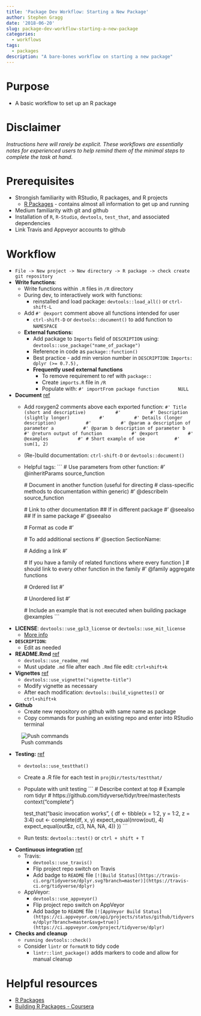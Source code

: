 ```yaml
---
title: 'Package Dev Workflow: Starting a New Package'
author: Stephen Gragg
date: '2018-06-20'
slug: package-dev-workflow-starting-a-new-package
categories:
  - workflows
tags:
  - packages
description: "A bare-bones workflow on starting a new package"
---
```


# Purpose

* A basic workflow to set up an R package

# Disclaimer

*Instructions here will rarely be explicit. These workflows are essentially 
notes for experienced users to help remind them of the minimal steps to 
complete the task at hand.*

# Prerequisites

* Strongish familiarity with RStudio, R packages, and R projects
    * [R Packages](http://r-pkgs.had.co.nz/) - contains almost all information to get up and running
* Medium familiarity with git and github
* Installation of `R`, `R-Studio`, `devtools`, `test_that`, and associated dependencies
* Link Travis and Appveyor accounts to github

# Workflow

* `File -> New project -> New directory -> R package -> check create git repository`
* **Write functions**:
    * Write functions within `.R` files in `/R` directory
    * During dev, to interactively work with functions:
        * reinstalled and load package: `devtools::load_all()` or `ctrl-shift-L`
    * Add `#' @export` comment above all functions intended for user
        * `ctrl-shift-D` or `devtools::document()` to add function to `NAMESPACE`
    * **External functions:**
        * Add package to `Imports` field of `DESCRIPTION` using: `devtools::use_package("name_of_package")`
        * Reference in code as `package::function()`
        * Best practice - add min version number in `DESCRIPTION`:
            ```
            Imports: 
            dplyr (>= 0.7.5),
            ```
        * **Frequently used external functions**
            * To remove requirement to ref with `package::`
            * Create `imports.R` file in `/R`
            * Populate with:
                ```
                #' importFrom package function
                NULL
                ```
* **Document** [ref](http://r-pkgs.had.co.nz/man.html)
    * Add roxygen2 comments above each exported function:
        ```
            #' Title (short and descriptive)
            #'
            #' Description (slightly longer)
            #'
            #' Details (longer description)
            #'
            #' @param a description of parameter a
            #' @param b description of parameter b
            #' @return output of function
            #' @export
            #' @examples
            #' # Short example of use
            #' sum(1, 2)
        ```
    * (Re-)build documentation: `ctrl-shift-D` or `devtools::document()`
    * Helpful tags:
        ```
        # Use parameters from other function:
        #' @inheritParams source_function
        
        # Document in another function (useful for directing 
        # class-specific methods to documentation within generic)
        #' @describeIn source_function
        
        # Link to other documentation
        ## If in different package
        #' @seealso \code{\link[package]{function}}
        ## If in same package
        #' @seealso \code{\link{function}}
        
        # Format as code
        #' \code{x}
        
        # To add additional sections
        #' @section SectionName:
        
        # Adding a link
        #' \code{\link{Summary}}
        
        # If you have a family of related functions where every function ]
        # should link to every other function in the family
        #' @family aggregate functions
        
        # Ordered list
        #' \enumerate{
        #'   \item First item
        #'   \item Second item
        #' }
        
        # Unordered list
        #' \itemize{
        #'   \item First item
        #'   \item Second item
        #' }
        
        # Include an example that is not executed when building package
        @examples
        \dontrun{
        sum(1, 2)
        }
        ```
* **LICENSE**: `devtools::use_gpl3_license` or `devtools::use_mit_license`
    * [More info](https://choosealicense.com/)
* **`DESCRIPTION`:**
    * Edit as needed
* **README.Rmd** [ref](http://r-pkgs.had.co.nz/release.html#readme)
    * `devtools::use_readme_rmd`
    * Must update `.md` file after each `.Rmd` file edit: `ctrl+shift+k`
* **Vignettes** [ref](http://r-pkgs.had.co.nz/vignettes.html)
    * `devtools::use_vignette("vignette-title")`
    * Modify vignette as necessary
    * After each modification: `devtools::build_vignettes()` or `ctrl+shift+k`
* **Github**
    * Create new repository on github with same name as package
    * Copy commands for pushing an existing repo and enter into RStudio terminal

![Push commands](https://lh3.googleusercontent.com/HhoU3rTzoimQtf9Rwrv3Z8Gso1XtCv2-dZe025-GwRLNx7Mqv8TuuSTBHbzGjFnW1W7rIpDyW-cPdJzHbiopgSPRIaZ7RFkfeXVDwiG6ykK3PZ-AMjhe8dI2Zy8Xfd8QHwmJSt5nfBIwBOD4v-EDa0wQplCi1V_PWD_PCj6yohI-8z0CyPfug82DZVYYVvoXgyBIWfNEiSren_ECeqKpqP94M0EUfI40KFlfJEIM1W75a_al7vou9Es6weZVEgtIooxh7-xVes0FoE9DFO9EvvVdTJjFcweTv8Gv4WIrtRuLtiAD_rxhYHJKeXRCLnATdOnHm_pYsnRDZ2x0QcEh8Uh_skye0fshk9Q8SmG5FBbTHbH6XgeOMqcEbFKvjPQzKf2ZS-ro2vpYprOzCxNJLnIwTPtRx2YGqI4uqycnaGTGufvlgDD3YygDRkmtybsxPqJasPfEJbPCWkRrryy8a_9PVnWpRsZtg5d8zCg8ic3OnVTyqnaSoemsGMnd1rzSzuFm_dDl_jgjexprFWK2U3sV18qryhVK2giluGDC4L0N1QGYYL_8lA0Cz6Alai9HHDAgcBACfVndrVUTImRvLUMLEHVnGeBPIRC4MQ=w909-h326-no)

* **Testing:** [ref](http://r-pkgs.had.co.nz/tests.html)
    * `devtools::use_testthat()`
    * Create a .R file for each test in `projDir/tests/testthat/`
    * Populate with unit testing
        ```
        # Describe context at top
        # Example rom tidyr
        # https://github.com/tidyverse/tidyr/tree/master/tests
        context("complete")
        
        test_that("basic invocation works", {
          df <- tibble(x = 1:2, y = 1:2, z = 3:4)
          out <- complete(df, x, y)
          expect_equal(nrow(out), 4)
          expect_equal(out$z, c(3, NA, NA, 4))
        })
        ```
    * Run tests: `devtools::test()` or `ctrl + shift + T`
* **Continuous integration** [ref](http://r-pkgs.had.co.nz/check.html)
    * Travis:
        * `devtools::use_travis()`
        * Flip project repo switch on Travis
        * Add badge to `README` file
            ```
            [![Build Status](https://travis-ci.org/tidyverse/dplyr.svg?branch=master)](https://travis-ci.org/tidyverse/dplyr)
            ```
    * AppVeyor:
        * `devtools::use_appveyor()`
        * Flip project repo switch on AppVeyor
        * Add badge to `README` file
            ```
            [![AppVeyor Build Status](https://ci.appveyor.com/api/projects/status/github/tidyverse/dplyr?branch=master&svg=true)](https://ci.appveyor.com/project/tidyverse/dplyr)
            ```
* **Checks and cleanup**
    * `running devtools::check()`
    * Consider `lintr` or `formatR` to tidy code
        * `lintr::lint_package()` adds markers to code and allow for manual cleanup
        
# Helpful resources

* [R Packages](http://r-pkgs.had.co.nz/)
* [Building R Packages - Coursera](https://www.coursera.org/learn/r-packages)
